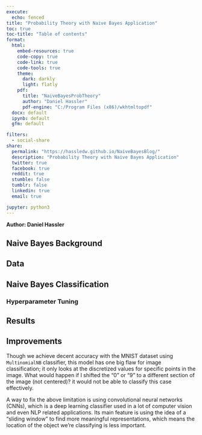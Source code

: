 ```yaml
---
execute:
  echo: fenced
title: "Probability Theory with Naive Bayes Application"
toc: true
toc-title: "Table of contents"
format:
  html:
    embed-resources: true
    code-copy: true
    code-link: true
    code-tools: true
    theme:
      dark: darkly
      light: flatly
    pdf:
      title: "NaiveBayesProbTheory"
      author: "Daniel Hassler"
      pdf-engine: "C:/Program Files (x86)/wkhtmltopdf"
  docx: default
  ipynb: default
  gfm: default

filters:
  - social-share
share:
  permalink: "https://hassledw.github.io/NaiveBayesBlog/"
  description: "Probability Theory with Naive Bayes Application"
  twitter: true
  facebook: true
  reddit: true
  stumble: false
  tumblr: false
  linkedin: true
  email: true

jupyter: python3
---
```

<!-- title: "Comparing Decision Tree and Random Forest Classifier Performance"
format:
  html:
    code-fold: true
jupyter: python3 -->
**Author: Daniel Hassler**

<link rel="stylesheet" type="text/css" href="./index.css">
<div class="social-icons">
  <a href="https://github.com/hassledw"><i class="fab fa-github"></i></a>
  <a href="https://www.linkedin.com/in/daniel-hassler-85027a21a/"><i class="fab fa-linkedin"></i></a>
  <!-- Add more social media links/icons as needed -->
</div>

## Naive Bayes Background

## Data

## Naive Bayes Classification

### Hyperparameter Tuning

## Results

## Improvements
Though we achieve decent accuracy with the MNIST dataset using `MultinomialNB` classifier, this model has one big flaw for image classification; it only looks at the discretized values for specific points in the image. What would happen if I shifted the "0" or "9" to a different section of the image (not centered)? it would not be able to classify this case effectively.

A way to fix the above limitation is using convolutional neural networks (CNNs), which is a deep learning classifier used in a lot of computer vision and even NLP related applications. Its main feature is using the idea of a "sliding window" to find more meaningful representations, which means the location of the object we're classifying is less important.


